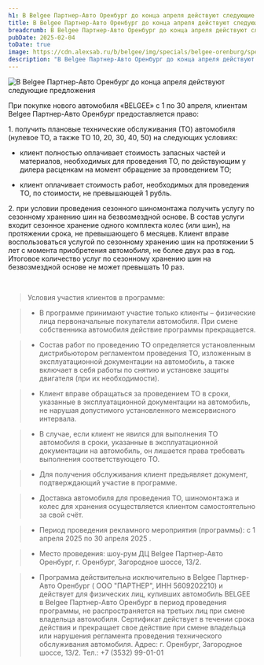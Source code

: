 ```yaml
---
h1: В Belgee Партнер-Авто Оренбург до конца апреля действуют следующие предложения
title: В Belgee Партнер-Авто Оренбург до конца апреля действуют следующие предложения
breadcrumb: В Belgee Партнер-Авто Оренбург до конца апреля действуют следующие предложения
pubDate: 2025-02-04
toDate: true
image: https://cdn.alexsab.ru/b/belgee/img/specials/belgee-orenburg/special-offer/special-offer-640x900.webp
description: "В Belgee Партнер-Авто Оренбург до конца апреля действуют следующие предложения"
---
```



<picture>
	<source media="(min-width: 942px)" srcset="https://cdn.alexsab.ru/b/belgee/img/specials/belgee-orenburg/special-offer/special-offer-1920x1080.webp" />
	<img src="https://cdn.alexsab.ru/b/belgee/img/specials/belgee-orenburg/special-offer/special-offer-640x900.webp" class="w-full mb-10" alt="В Belgee Партнер-Авто Оренбург до конца апреля действуют следующие предложения" />
</picture>

При покупке нового автомобиля «BELGEE» с 1 по 30 апреля, клиентам Belgee Партнер-Авто Оренбург предоставляется право:

1\. получить плановые технические обслуживания (ТО) автомобиля (нулевое ТО, а также ТО 10, 20, 30, 40, 50) на следующих условиях:
- клиент полностью оплачивает стоимость запасных частей и материалов, необходимых для проведения ТО, по действующим у дилера расценкам на момент обращение за проведением ТО;

- клиент оплачивает стоимость работ, необходимых для проведения ТО, по стоимости, не превышающей 1 рубль.

2\. при условии проведения сезонного шиномонтажа получить услугу по сезонному хранению шин на безвозмездной основе. В состав услуги входит сезонное хранение одного комплекта колес (или шин), на протяжении срока, не превышающего 6 месяцев. Клиент вправе воспользоваться услугой по сезонному хранению шин на протяжении 5 лет с момента приобретения автомобиля, не более двух раз в год. Итоговое количество услуг по сезонному хранению шин на безвозмездной основе не может превышать 10 раз.

<br/>

<SpecialSalonsInfo dataFormName="Узнать подробнее. Специальные предложения" />

> Условия участия клиентов в программе:

> - В программе принимают участие только клиенты – физические лица первоначальные покупатели автомобиля. При смене собственника автомобиля действие программы прекращается.

> - Состав работ по проведению ТО определяется установленным дистрибьютором регламентом проведения ТО, изложенным в эксплуатационной документации на автомобиль, а также включает в себя работы по снятию и установке защиты двигателя (при их необходимости).

> - Клиент вправе обращаться за проведением ТО в сроки, указанные в эксплуатационной документации на автомобиль, не нарушая допустимого установленного межсервисного интервала.

> - В случае, если клиент не явился для выполнения ТО автомобиля в сроки, указанные в эксплуатационной документации на автомобиль, он лишается права требовать выполнения соответствующего ТО.

> - Для получения обслуживания клиент предъявляет документ, подтверждающий участие в программе.

> - Доставка автомобиля для проведения ТО, шиномонтажа и колес для хранения осуществляется клиентом самостоятельно за свой счёт.

> - Период проведения рекламного мероприятия (программы): с 1 апреля 2025 по 30 апреля 2025 .

> - Место проведения: шоу-рум ДЦ Belgee Партнер-Авто Оренбург,  г. Оренбург, Загородное шоссе, 13/2.

> * Программа действительна исключительно в Belgee Партнер-Авто Оренбург ( ООО "ПАРТНЕР", ИНН 5609202210) и действует для физических лиц, купивших автомобиль BELGEE в Belgee Партнер-Авто Оренбург в период проведения программы, не распространяется на третьих лиц при смене владельца автомобиля. Сертификат действует в течении срока действия и прекращает свое действие при смене владельца или нарушения регламента проведения технического обслуживания автомобиля.
Адрес: г. Оренбург, Загородное шоссе, 13/2. Тел.: +7 (3532) 99-01-01
